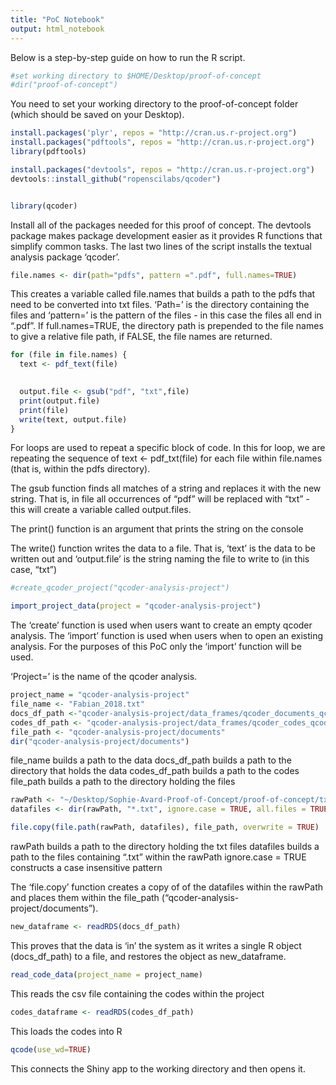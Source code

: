 ```yaml
---
title: "PoC Notebook"
output: html_notebook
---
```

Below is a step-by-step guide on how to run the R script.


```r
#set working directory to $HOME/Desktop/proof-of-concept
#dir("proof-of-concept")
```
You need to set your working directory to the proof-of-concept folder (which should be saved on your Desktop). 
```r
install.packages('plyr', repos = "http://cran.us.r-project.org")
install.packages("pdftools", repos = "http://cran.us.r-project.org")
library(pdftools)

install.packages("devtools", repos = "http://cran.us.r-project.org")
devtools::install_github("ropenscilabs/qcoder")


library(qcoder)
```
Install all of the packages needed for this proof of concept. The devtools package makes package development easier as it provides R functions that simplify common tasks. The last two lines of the script installs the textual analysis package 'qcoder'.

```r
file.names <- dir(path="pdfs", pattern =".pdf", full.names=TRUE)
```
This creates a variable called file.names that builds a path to the pdfs that need to be converted into txt files. 'Path=' is the directory containing the files and 'pattern=' is the pattern of the files - in this case the files all end in ".pdf". If full.names=TRUE, the directory path is prepended to the file names to give a relative file path, if FALSE, the file names are returned. 

```r
for (file in file.names) {
  text <- pdf_text(file)

  
  output.file <- gsub("pdf", "txt",file)
  print(output.file)
  print(file)
  write(text, output.file)
}
```
For loops are used to repeat a specific block of code. In this for loop, we are repeating the sequence of text <- pdf_txt(file) for each file within file.names (that is, within the pdfs directory).

The gsub function finds all matches of a string and replaces it with the new string. That is, in file all occurrences of "pdf" will be replaced with "txt" - this will create a variable called output.files. 

The print() function is an argument that prints the string on the console 

The write() function writes the data to a file. That is, 'text' is the data to be written out and 'output.file' is the string naming the file to write to (in this case, "txt")

```r
#create_qcoder_project("qcoder-analysis-project")

import_project_data(project = "qcoder-analysis-project")

```
The 'create' function is used when users want to create an empty qcoder analysis. The 'import' function is used when users when to open an existing analysis. For the purposes of this PoC only the 'import' function will be used.

'Project=' is the name of the qcoder analysis.

```r
project_name = "qcoder-analysis-project"
file_name <- "Fabian_2018.txt"
docs_df_path <-"qcoder-analysis-project/data_frames/qcoder_documents_qcoder-analysis-project.rds"
codes_df_path <- "qcoder-analysis-project/data_frames/qcoder_codes_qcoder-analysis-project.rds"
file_path <- "qcoder-analysis-project/documents"
dir("qcoder-analysis-project/documents")
```
file_name builds a path to the data 
docs_df_path builds a path to the directory that holds the data 
codes_df_path builds a path to the codes 
file_path builds a path to the directory holding the files 

```r
rawPath <- "~/Desktop/Sophie-Avard-Proof-of-Concept/proof-of-concept/txts"
datafiles <- dir(rawPath, "*.txt", ignore.case = TRUE, all.files = TRUE)

file.copy(file.path(rawPath, datafiles), file_path, overwrite = TRUE)
```
rawPath builds a path to the directory holding the txt files 
datafiles builds a path to the files containing ".txt" within the rawPath
ignore.case = TRUE constructs a case insensitive pattern 

The 'file.copy' function creates a copy of of the datafiles within the rawPath and places them within the file_path ("qcoder-analysis-project/documents"). 

```r
new_dataframe <- readRDS(docs_df_path)
```
This proves that the data is 'in' the system as it writes a single R object (docs_df_path) to a file, and restores the object as new_dataframe.

```r
read_code_data(project_name = project_name)
```
This reads the csv file containing the codes within the project

```r
codes_dataframe <- readRDS(codes_df_path)
```
This loads the codes into R

```r
qcode(use_wd=TRUE)
```
This connects the Shiny app to the working directory and then opens it. 
